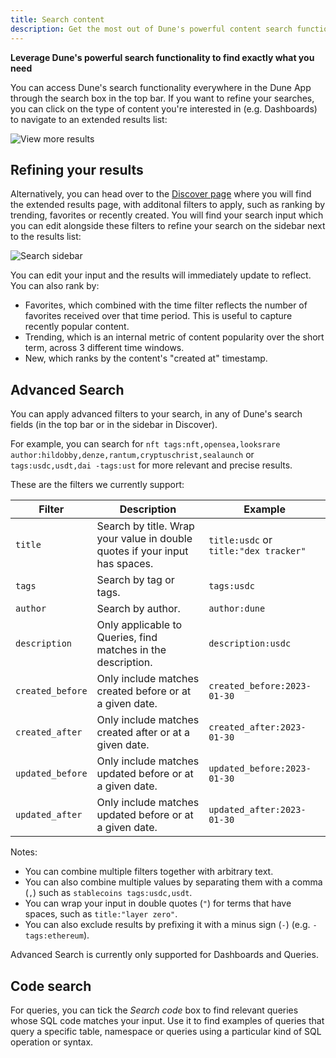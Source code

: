 ```yaml
---
title: Search content
description: Get the most out of Dune's powerful content search functionality
---
```


**Leverage Dune's powerful search functionality to find exactly what you need**

You can access Dune's search functionality everywhere in the Dune App through the search box in the top bar. If you want to refine your searches, you can click on the type of content you're interested in (e.g. Dashboards) to navigate to an extended results list:

![View more results](/app/images/search/search.png)

## Refining your results

Alternatively, you can head over to the [Discover page](https://dune.com/browse/dashboards) where you will find the extended results page, with additonal filters to apply, such as ranking by trending, favorites or recently created. You will find your search input which you can edit alongside these filters to refine your search on the sidebar next to the results list:

![Search sidebar](/app/images/search/search_results.png)

You can edit your input and the results will immediately update to reflect. You can also rank by:

- Favorites, which combined with the time filter reflects the number of favorites received over that time period. This is useful to capture recently popular content.
- Trending, which is an internal metric of content popularity over the short term, across 3 different time windows.
- New, which ranks by the content's "created at" timestamp.

## Advanced Search

You can apply advanced filters to your search, in any of Dune's search fields (in the top bar or in the sidebar in Discover).

For example, you can search for `nft tags:nft,opensea,looksrare author:hildobby,denze,rantum,cryptuschrist,sealaunch` or `tags:usdc,usdt,dai -tags:ust` for more relevant and precise results.

These are the filters we currently support:

| **Filter** | **Description** | **Example** |
| ----------------- | ------------- | ------------ |
| `title` | Search by title. Wrap your value in double quotes if your input has spaces. | `title:usdc` or `title:"dex tracker"` |
| `tags` | Search by tag or tags. | `tags:usdc` |
| `author` | Search by author. | `author:dune` |
| `description` | Only applicable to Queries, find matches in the description. | `description:usdc` |
| `created_before` | Only include matches created before or at a given date. | `created_before:2023-01-30` |
| `created_after` | Only include matches created after or at a given date. | `created_after:2023-01-30` |
| `updated_before` | Only include matches updated before or at a given date. | `updated_before:2023-01-30` |
| `updated_after` | Only include matches updated before or at a given date. | `updated_after:2023-01-30` |

Notes:

- You can combine multiple filters together with arbitrary text. 
- You can also combine multiple values by separating them with a comma (`,`) such as `stablecoins tags:usdc,usdt`.
- You can wrap your input in double quotes (`"`) for terms that have spaces, such as `title:"layer zero"`.
- You can also exclude results by prefixing it with a minus sign (`-`) (e.g. `-tags:ethereum`).

<Note>Advanced Search is currently only supported for Dashboards and Queries.</Note>


## Code search

For queries, you can tick the *Search code* box to find relevant queries whose SQL code matches your input. Use it to find examples of queries that query a specific table, namespace or queries using a particular kind of SQL operation or syntax.